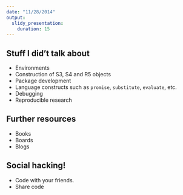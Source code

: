 ```yaml
---
date: "11/28/2014"
output:
  slidy_presentation:
    duration: 15
---
```


## Stuff I did't talk about

* Environments
* Construction of S3, S4 and R5 objects
* Package development
* Language constructs such as `promise`, `substitute`, `evaluate`, etc.
* Debugging
* Reproducible research

## Further resources

* Books
* Boards
* Blogs

## Social hacking!

* Code with your friends.
* Share code